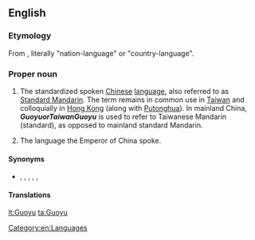 {{also|guòyù|guòyú|guóyǔ}}
==English==

===Etymology===
From {{etyl|cmn|en}} {{zh-l|國語|tr=Guóyǔ}} , literally "nation-language" or "country-language".

===Proper noun===
{{en-proper noun}}
{{wikipedia}}

# The standardized spoken [[Chinese]] [[language]], also referred to as [[Standard Mandarin]]. The term remains in common use in [[Taiwan]] and colloquially in [[Hong Kong]] (along with [[Putonghua]]). In mainland China, '''''Guoyu''''' or ''Taiwan '''Guoyu''''' is used to refer to Taiwanese Mandarin (standard), as opposed to mainland standard Mandarin.
# {{lb|en|historical}} The language the Emperor of China spoke.

====Synonyms====
* {{sense|standardized spoken Chinese}} {{l|en|Mandarin}}, {{l|en|Mandarin Chinese}}, {{l|en|Standard Mandarin}}, {{l|en|Standard Spoken Chinese}}, {{l|en|Standard Chinese}}, {{l|en|Putonghua}}

====Translations====
{{trans-see|Mandarin}}

[[Category:en:Languages]]

[[lt:Guoyu]]
[[ta:Guoyu]]
